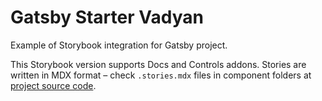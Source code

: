 
<Meta title="Welcome" />

# Gatsby Starter Vadyan

Example of Storybook integration for Gatsby project.

This Storybook version supports Docs and Controls addons. Stories are written in MDX format – check `.stories.mdx` files in component folders at [project source code](https://github.com/p1t1ch/gatsby-starter).
